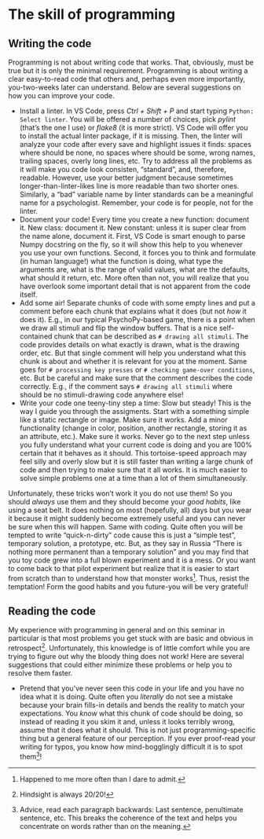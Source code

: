 # The skill of programming

## Writing the code

Programming is not about writing code that works. That, obviously, must be true but it is only the minimal requirement. Programming is about writing a clear easy-to-read code that others and, perhaps even more importantly, you-two-weeks later can understand. Below are several suggestions on how you can improve your code. 

* Install a linter. In VS Code, press _Ctrl + Shift + P_ and start typing `Python: Select linter`. You will be offered a number of choices, pick  _pylint_ (that's the one I use) or _flake8_ (it is more strict). VS Code will offer you to install the actual linter package, if it is missing. Then, the linter will analyze your code after every save and highlight issues it finds: spaces where should be none, no spaces where should be some, wrong names, trailing spaces, overly long lines, etc. Try to address all the problems as it will make you code look consisten, "standard", and, therefore, readable. However, use your better judgment because sometimes longer-than-linter-likes line is more readable than two shorter ones. Similarly, a "bad" variable name by linter standards can be a meaningful name for a psychologist. Remember, your code is for people, not for the linter.
* Document your code! Every time you create a new function: document it. New class: document it. New constant: unless it is super clear from the name alone, document it. First, VS Code is smart enough to parse Numpy docstring on the fly, so it will show this help to you whenever you use your own functions. Second, it forces you to think and formulate (in human language!) what the function is doing,  what type the arguments are, what is the range of valid values, what are the defaults, what should it return, etc. More often than not, you will realize that you have overlook some important detail that is not apparent from the code itself.
* Add some air! Separate chunks of code with some empty lines and put a comment before each chunk that explains what it does (but not _how_ it does it). E.g., in our typical PsychoPy-based game, there is a point when we draw all stimuli and flip the window buffers. That is a nice self-contained chunk that can be described as `# drawing all stimuli`. The code provides details on what exactly is drawn, what is the drawing order, etc. But that single comment will help you understand what this chunk is about and whether it is relevant for you at the moment. Same goes for `# processing key presses` or `# checking game-over conditions`, etc. But be careful and make sure that the comment describes the code correctly. E.g., if the comment says `# drawing all stimuli` where should be no stimuli-drawing code anywhere else!
* Write your code one teeny-tiny step a time: Slow but steady! This is the way I guide you through the assigments. Start with a something simple like a static rectangle or image. Make sure it works. Add a minor functionality (change in color, position, another rectangle, storing it as an attribute, etc.). Make sure it works. Never go to the next step unless you fully understand what your current code is doing and you are 100% certain that it behaves as it should. This tortoise-speed approach may feel silly and overly slow but it is still faster than writing a large chunk of code and then trying to make sure that it all works. It is much easier to solve simple problems one at a time than a lot of them simultaneously.

Unfortunately, these tricks won't work it you do not use them! So you should _always_ use them and they should become your _good habits_, like using a seat belt. It does nothing on most (hopefully, all) days but you wear it because it might suddenly become extremely useful and you can never be sure when this will happen. Same with coding. Quite often you will be tempted to write "quick-n-dirty" code cause this is just a "simple test", temporary solution, a prototype, etc. But, as they say in Russia "There is nothing more permanent than a temporary solution" and you may find that you toy code grew into a full blown experiment and it is a mess. Or you want to come back to that pilot experiment but realize that it is easier to start from scratch than to understand how that monster works^[Happened to me more often than I dare to admit.]. Thus, resist the temptation! Form the good habits and you future-you will be very grateful!

## Reading the code
My experience with programming in general and on this seminar in particular is that most problems you get stuck with are basic and obvious in retrospect^[Hindsight is always 20/20!]. Unfortunately, this knowledge is of little comfort while you are trying to figure out why the bloody thing does not work! Here are several suggestions that could either minimize these problems or help you to resolve them faster.

* Pretend that you've never seen this code in your life and you have no idea what it is doing. Quite often you _literally_ do not see a mistake because your brain fills-in details and bends the reality to match your expectations. You _know_ what this chunk of code should be doing, so instead of reading it you skim it and, unless it looks terribly wrong, assume that it does what it should. This is not just programming-specific thing but a general feature of our perception. If you ever proof-read your writing for typos, you know how mind-bogglingly difficult it is to spot them^[Advice, read each paragraph backwards: Last sentence, penultimate sentence, etc. This breaks the coherence of the text and helps you concentrate on words rather than on the meaning.]! 







